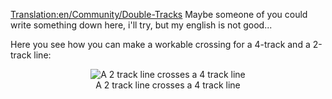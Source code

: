 [[Translation:en/Community/Double-Tracks]]
Maybe someone of you could write something down here, i'll try, but my english is not good...

Here you see how you can make a workable crossing for a 4-track and a 2-track line:

<center>[[File:en/Community/2 track - 4 track.png|center|frame|A 2 track line crosses a 4 track line]]</center>